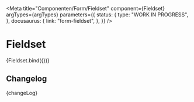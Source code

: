 
<Meta
  title="Componenten/Form/Fieldset"
  component={Fieldset}
  argTypes={argTypes}
  parameters={{
    status: {
      type: "WORK IN PROGRESS",
    },
    docusaurus: {
      link: "form-fieldset",
    },
  }}
/>

# Fieldset

<Canvas>
  <Story name="Fieldset" args={defaultArgs}>
    {Fieldset.bind({})}
  </Story>
</Canvas>

<ArgsTable story="Fieldset" />

## Changelog

<Description>{changeLog}</Description>
